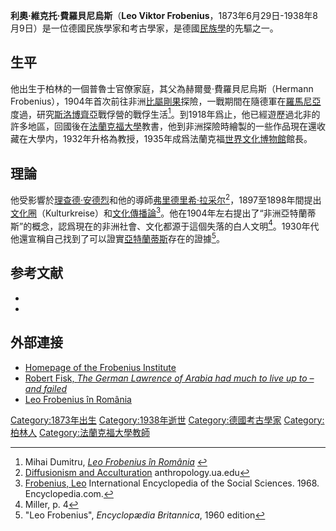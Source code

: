 {{Infobox scientist
|name              = Leo Frobenius
|image             = Leo Frobenius.jpg
|image_size        = 150px
|caption           = Leo Frobenius
|birth_date        = 1873年6月29日
|birth_place       = [[德意志帝國|德意志帝國]][[柏林|柏林]]
|death_date        = {{Death date and age|1938|08|09|1873|06|29|df=y}}
|death_place       = [[意大利|意大利]][[韦尔巴尼亚|韦尔巴尼亚]]
|residence         =
|citizenship       =
|nationality       = 德國
|ethnicity         =
|field             = [[民族學|民族學]]、[[考古學|考古學]]
|work_institutions =
|alma_mater        =
|doctoral_advisor  =
|doctoral_students =
|known_for         =
|author_abbrev_bot =
|author_abbrev_zoo =
|influenced        =
|prizes            =
|religion          =
|footnotes         =
|signature         =
}}

'''利奧·維克托·費羅貝尼烏斯'''（'''Leo Viktor Frobenius'''，1873年6月29日-1938年8月9日）是一位德國民族學家和考古學家，是德國[[民族學|民族學]]的先驅之一。

==生平==
他出生于柏林的一個普魯士官僚家庭，其父為赫爾曼·費羅貝尼烏斯（Hermann Frobenius），1904年首次前往非洲[[比屬剛果|比屬剛果]]探險，一戰期間在隨德軍在[[羅馬尼亞|羅馬尼亞]]度過，研究[[斯洛博齊亞|斯洛博齊亞]]戰俘營的戰俘生活<ref>Mihai Dumitru, [http://ciclist.wordpress.com/2012/06/25/leo-frobenius-in-romania/ ''Leo Frobenius în România''] {{Wayback|url=http://ciclist.wordpress.com/2012/06/25/leo-frobenius-in-romania/ |date=20130601225527 }}</ref>。到1918年爲止，他已經遊歷過北非的許多地區，回國後在[[法蘭克福大學|法蘭克福大學]]教書，他到非洲探險時繪製的一些作品現在還收藏在大學内，1932年升格為教授，1935年成爲法蘭克福[[世界文化博物館|世界文化博物館]]館長。

==理論==
他受影響於[[理查德·安德烈|理查德·安德烈]]和他的導師[[弗里德里希·拉采尔|弗里德里希·拉采尔]]<ref>[http://anthropology.ua.edu/cultures/cultures.php?culture=Diffusionism%20and%20Acculturation Diffusionism and Acculturation] {{Wayback|url=http://anthropology.ua.edu/cultures/cultures.php?culture=Diffusionism%20and%20Acculturation |date=20161227035256 }} anthropology.ua.edu</ref>，1897至1898年間提出[[文化圈|文化圈]]（Kulturkreise）和[[文化傳播論|文化傳播論]]<ref>[http://www.encyclopedia.com/topic/Leo_Frobenius.aspx Frobenius, Leo] {{Wayback|url=http://www.encyclopedia.com/topic/Leo_Frobenius.aspx |date=20160915125922 }}  International Encyclopedia of the Social Sciences. 1968. Encyclopedia.com.</ref>。他在1904年左右提出了“非洲亞特蘭蒂斯”的概念，認爲現在的非洲社會、文化都源于這個失落的白人文明<ref name=miller4>Miller, p. 4</ref>。1930年代他還宣稱自己找到了可以證實[[亞特蘭蒂斯|亞特蘭蒂斯]]存在的證據<ref>"Leo Frobenius", ''Encyclopædia Britannica'', 1960 edition</ref>。

==参考文献==
{{reflist}}

* {{cite journal |first=Joseph C. |last=Miller |title=History and Africa/Africa and History |url=https://archive.org/details/sim_american-historical-review_1999-02_104_1/page/n18 |journal=[[The_American_Historical_Review|The American Historical Review]] |volume=104 |issue=1 |year=1999 |pages=1–32 |doi=10.2307/2650179 }}
* {{cite news |title=German Discovers Atlantis In Africa; Leo Frobenius Says Find of Bronze Poseidon Fixes Lost Continent's Place |newspaper=[[The_New_York_Times|The New York Times]] |date=January 30, 1911 |url=http://query.nytimes.com/gst/abstract.html?res=F00E16F73C5517738DDDA90B94D9405B818DF1D3 }}

==外部連接==
{{Commons category|Leo Frobenius}}
* [http://www.frobenius-institut.de/ Homepage of the Frobenius Institute]{{Wayback|url=http://www.frobenius-institut.de/ |date=20161010024243 }}
* [http://www.independent.co.uk/opinion/commentators/fisk/robert-fisks-world-the-german-lawrence-of-arabia-had-much-to-live-up-to-ndash-and-failed-1816593.html Robert Fisk, ''The German Lawrence of Arabia had much to live up to – and failed'']{{Wayback|url=http://www.independent.co.uk/opinion/commentators/fisk/robert-fisks-world-the-german-lawrence-of-arabia-had-much-to-live-up-to-ndash-and-failed-1816593.html |date=20120119005147 }}
* [https://web.archive.org/web/20130601225527/http://ciclist.wordpress.com/2012/06/25/leo-frobenius-in-romania/ Leo Frobenius în România]

{{Authority control}}

{{DEFAULTSORT:Frobenius, Leo}}
[[Category:1873年出生|Category:1873年出生]]
[[Category:1938年逝世|Category:1938年逝世]]
[[Category:德國考古學家|Category:德國考古學家]]
[[Category:柏林人|Category:柏林人]]
[[Category:法蘭克福大學教師|Category:法蘭克福大學教師]]